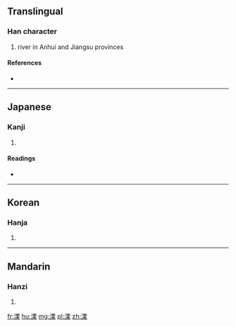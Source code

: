 ==Translingual==

===Han character===
{{Han char|rn=85|rad=水|as=10|sn=13|four=3119<sub>4</sub>|canj=水一田木 (EMWD)}}

# river in Anhui and Jiangsu provinces

====References====
* {{Han ref|kx=0640.150|dkj=17960|dj=1047.100|hdz=31696.040|uh=6EA7|ud=28327|bh=B7CC|bd=47052}}

----

==Japanese==

===Kanji===
{{ja-kanji|grade=|rs=水10}}

# {{defn|lang=ja|sort=水10}}

====Readings====
* {{ja-readings|on=[[りつ]] (ritsu), [[りち]] (richi)|kun=}}

----

==Korean==

===Hanja===
{{ko-hanja|hangeul=[[률]]>[[율]]|eumhun=|rv=ryul>yul|mr=ryul>yul|y=lyul>yul}}

# {{defn|lang=ko|sort=水10}}

----

==Mandarin==

===Hanzi===
{{cmn-hanzi|pin=[[lì]] ([[li4]])|wg=li<sup>4</sup>}}

# {{defn|lang=cmn|sort=水10}}

[[fr:溧]]
[[hu:溧]]
[[mg:溧]]
[[pl:溧]]
[[zh:溧]]